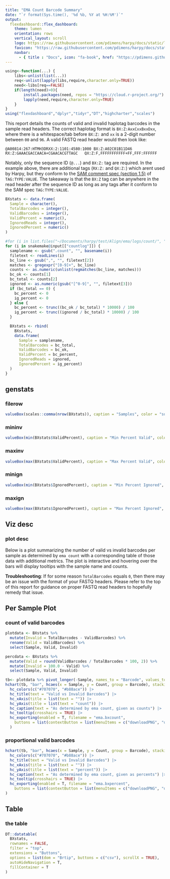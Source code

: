 ```yaml
---
title: "EMA Count Barcode Summary"
date: "`r format(Sys.time(), '%d %b, %Y at %H:%M')`"
output:
  flexdashboard::flex_dashboard:
    theme: lumen
    orientation: rows
    vertical_layout: scroll
    logo: https://raw.githubusercontent.com/pdimens/harpy/docs/static/logo_mini.png
    favicon: "https://raw.githubusercontent.com/pdimens/harpy/docs/static/favicon_report.png"
    navbar:
      - { title : "Docs", icon: "fa-book", href: "https://pdimens.github.io/harpy/", align: right }
---
```


```r
using<-function(...) {
    libs<-unlist(list(...))
    req<-unlist(lapply(libs,require,character.only=TRUE))
    need<-libs[req==FALSE]
    if(length(need)>0){ 
        install.packages(need, repos = "https://cloud.r-project.org/")
        lapply(need,require,character.only=TRUE)
    }
}
using("flexdashboard","dplyr","tidyr","DT","highcharter","scales")
```

This report details the counts of valid and invalid haplotag barcodes in the sample read headers.
The correct haplotag format is `BX:Z:AxxCxxBxxDxx`, where there is a whitespace/tab before `BX:Z:` 
and `xx` is a 2-digit number between `00` and `96`. A valid FASTQ read header would then look like:
```
@A00814:267:HTMH3DRXX:2:1101:4580:1000 BX:Z:A02C01B11D46        RX:Z:GAAACGACCAACA+CGAACACGTTAGC   QX:Z:F,FFFFFFFFFFF+FF,FFF:FFFFFF
```
Notably, only the sequence ID (`@...`) and `BX:Z:` tag are required. In the example above, there are additional tags 
(`RX:Z:` and `QX:Z:`) which arent used by Harpy, but they conform to the 
[SAM comment spec (section 1.5)](https://samtools.github.io/hts-specs/SAMv1.pdf) of `TAG:TYPE:VALUE`. The takeaway 
is that the `BX:Z` tag can be anywhere in the read header after the sequence ID as long as any tags after it conform to the SAM spec `TAG:TYPE:VALUE`. 

```r
BXstats <- data.frame(
  Sample = character(),
  TotalBarcodes = integer(),
  ValidBarcodes = integer(),
  ValidPercent = numeric(),
  IgnoredReads = integer(),
  IgnoredPercent = numeric()
)

#for (i in list.files("~/Documents/harpy/test/Align/ema/logs/count/", ".count", full.names = TRUE)) {
for (i in snakemake@input[["countlog"]]) {
  samplename <- gsub(".count", "", basename(i))
  filetext <- readLines(i)
  bc_line <- gsub(",", "", filetext[2])
  matches <- gregexpr("[0-9]+", bc_line)
  counts <- as.numeric(unlist(regmatches(bc_line, matches)))
  bc_ok <- counts[1]
  bc_total <- counts[2]
  ignored <- as.numeric(gsub("[^0-9]", "", filetext[3]))
  if (bc_total == 0) {
    bc_percent <- 0
    ig_percent <- 0
  } else {
    bc_percent <- trunc((bc_ok / bc_total) * 10000) / 100
    ig_percent <- trunc((ignored / bc_total) * 10000) / 100
  }

  BXstats <- rbind(
    BXstats,
    data.frame(
      Sample = samplename,
      TotalBarcodes = bc_total,
      ValidBarcodes = bc_ok,
      ValidPercent = bc_percent,
      IgnoredReads = ignored,
      IgnoredPercent = ig_percent)
  )
}
```

## genstats {data-height=100}
### filerow {.no-title}
```r
valueBox(scales::comma(nrow(BXstats)), caption = "Samples", color = "success")
```
### mininv {.no-title}
```r
valueBox(min(BXstats$ValidPercent), caption = "Min Percent Valid", color = "info")
```
### maxinv {.no-title}
```r
valueBox(max(BXstats$ValidPercent), caption = "Max Percent Valid", color = "info")
```

### minign {.no-title}
```r
valueBox(min(BXstats$IgnoredPercent), caption = "Min Percent Ignored", color = "info")
```
### maxign {.no-title}
```r
valueBox(max(BXstats$IgnoredPercent), caption = "Max Percent Ignored", color = "info")
```

## Viz desc
### plot desc {.no-title}
Below is a plot summarizing the number of valid vs invalid barcodes per sample as
determined by `ema count` with a corresponding table
of those data with additional metrics. The plot is interactive and
hovering over the bars will display tooltips with the sample name and counts.

**Troubleshooting**: If for some reason `TotalBarcodes` equals `0`, then there may be an issue
with the format of your FASTQ headers. Please refer to the top of this report for
guidance on proper FASTQ read headers to hopefully remedy that issue.

## Per Sample Plot
### count of valid barcodes
```r
plotdata <- BXstats %>%
  mutate(Invalid = TotalBarcodes - ValidBarcodes) %>%
  rename(Valid = ValidBarcodes) %>%
  select(Sample, Valid, Invalid)

percdata <- BXstats %>%
  mutate(Valid = round(ValidBarcodes / TotalBarcodes * 100, 2)) %>%
  mutate(Invalid = 100.0 - Valid) %>%
  select(Sample, Valid, Invalid)
```

```r
tb<- plotdata %>% pivot_longer(-Sample, names_to = "Barcode", values_to = "Count")
hchart(tb, "bar", hcaes(x = Sample, y = Count, group = Barcode), stacking = "normal") |>
  hc_colors(c("#707070", "#b88ace")) |>
  hc_title(text = "Valid vs Invalid Barcodes") |>
  hc_xAxis(title = list(text = "")) |>
  hc_yAxis(title = list(text = "count")) |>
  hc_caption(text = "As determined by ema count, given as counts") |>
  hc_tooltip(crosshairs = TRUE) |>
  hc_exporting(enabled = T, filename = "ema.bxcount",
    buttons = list(contextButton = list(menuItems = c("downloadPNG", "downloadJPEG", "downloadPDF", "downloadSVG")))
  )
```
### proportional valid barcodes
```r
hchart(tb, "bar", hcaes(x = Sample, y = Count, group = Barcode), stacking = "percent") |>
  hc_colors(c("#707070", "#b88ace")) |>
  hc_title(text = "Valid vs Invalid Barcodes") |>
  hc_xAxis(title = list(text = "")) |>
  hc_yAxis(title = list(text = "percent")) |>
  hc_caption(text = "As determined by ema count, given as percents") |>
  hc_tooltip(crosshairs = TRUE) |>
  hc_exporting(enabled = T, filename = "ema.bxpercent",
    buttons = list(contextButton = list(menuItems = c("downloadPNG", "downloadJPEG", "downloadPDF", "downloadSVG")))
)
```

## Table
### the table {.no-title}
```r
DT::datatable(
  BXstats,
  rownames = FALSE,
  filter = "top",
  extensions = "Buttons",
  options = list(dom = "Brtip", buttons = c("csv"), scrollX = TRUE),
  autoHideNavigation = T,
  fillContainer = T
)
```
